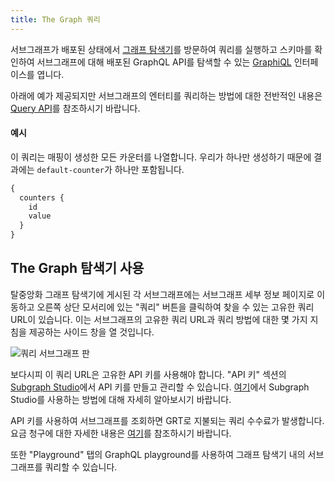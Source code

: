 ```yaml
---
title: The Graph 쿼리
---
```


서브그래프가 배포된 상태에서 [그래프 탐색기](https://thegraph.com/explorer)를 방문하여 쿼리를 실행하고 스키마를 확인하여 서브그래프에 대해 배포된 GraphQL API를 탐색할 수 있는 [GraphiQL](https://github.com/graphql/graphiql) 인터페이스를 엽니다.

아래에 예가 제공되지만 서브그래프의 엔터티를 쿼리하는 방법에 대한 전반적인 내용은 [Query API](/developer/graphql-api)를 참조하시기 바랍니다.

#### 예시

이 쿼리는 매핑이 생성한 모든 카운터를 나열합니다. 우리가 하나만 생성하기 때문에 결과에는 `default-counter`가 하나만 포함됩니다.

```graphql
{
  counters {
    id
    value
  }
}
```

## The Graph 탐색기 사용

탈중앙화 그래프 탐색기에 게시된 각 서브그래프에는 서브그래프 세부 정보 페이지로 이동하고 오른쪽 상단 모서리에 있는 "쿼리" 버튼을 클릭하여 찾을 수 있는 고유한 쿼리 URL이 있습니다. 이는 서브그래프의 고유한 쿼리 URL과 쿼리 방법에 대한 몇 가지 지침을 제공하는 사이드 창을 열 것입니다.

![쿼리 서브그래프 판](/img/query-subgraph-pane.png)

보다시피 이 쿼리 URL은 고유한 API 키를 사용해야 합니다. "API 키" 섹션의 [Subgraph Studio](https://thegraph.com/studio)에서 API 키를 만들고 관리할 수 있습니다. [여기](/studio/subgraph-studio)에서 Subgraph Studio를 사용하는 방법에 대해 자세히 알아보시기 바랍니다.

API 키를 사용하여 서브그래프를 조회하면 GRT로 지불되는 쿼리 수수료가 발생합니다. 요금 청구에 대한 자세한 내용은 [여기](/studio/billing)를 참조하시기 바랍니다.

또한 "Playground" 탭의 GraphQL playground를 사용하여 그래프 탐색기 내의 서브그래프를 쿼리할 수 있습니다.
